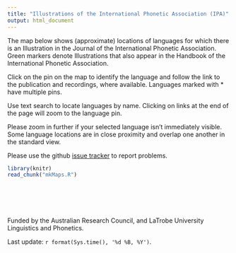 ```yaml
---
title: "Illustrations of the International Phonetic Association (IPA)"
output: html_document
---
```

<script>
  (function(i,s,o,g,r,a,m){i['GoogleAnalyticsObject']=r;i[r]=i[r]||function(){
  (i[r].q=i[r].q||[]).push(arguments)},i[r].l=1*new Date();a=s.createElement(o),
  m=s.getElementsByTagName(o)[0];a.async=1;a.src=g;m.parentNode.insertBefore(a,m)
  })(window,document,'script','https://www.google-analytics.com/analytics.js','ga');

  ga('create', 'UA-100444709-1', 'auto');
  ga('send', 'pageview');

</script>
<style>
  .col2 {
    columns: 2 200px;         /* number of columns and width in pixels*/
    -webkit-columns: 2 200px; /* chrome, safari */
    -moz-columns: 2 200px;    /* firefox */
  }
  .col3 {
    columns: 3 100px;
    -webkit-columns: 3 100px;
    -moz-columns: 3 100px;
  }
   .col4 {
    font-size: 10px;
    columns: 4 70px;
    -webkit-columns: 4 70px;
    -moz-columns: 4 70px;
  }
</style>


The map below shows (approximate) locations of languages for which there is an Illustration in the 
Journal of the International Phonetic Association. Green markers denote Illustrations that also appear
in the Handbook of the International Phonetic Association.

Click on the pin on the map to identify the language and follow the link to the publication and recordings, where available. Languages marked with * have multiple pins.

Use text search to locate languages by name. Clicking on links at the end of the page will zoom to the language pin.

Please zoom in further if your selected language isn't immediately visible. Some language locations are in close
proximity and overlap one another in the standard view.

Please use the github [issue tracker](https://github.com/richardbeare/marijatabain/issues/) to report problems.

```r
library(knitr)
read_chunk("mkMaps.R")
```
```r

```
```r

```
```r

```
<br>

Funded by the Australian Research Council, and LaTrobe University Linguistics and Phonetics.

Last update: `r format(Sys.time(), '%d %B, %Y')`.

<div class="col4">
```r
```
</div>